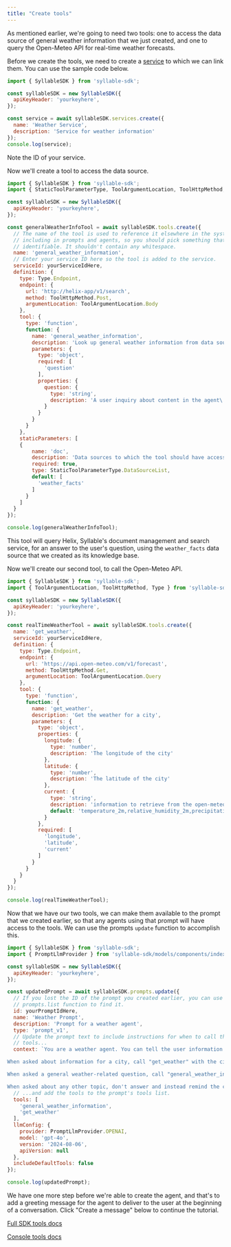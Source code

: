 ```yaml
---
title: "Create tools"
---
```


As mentioned earlier, we're going to need two tools: one to access the data source of general weather information that we just created, and one to query the Open-Meteo API for real-time weather forecasts.

Before we create the tools, we need to create a [service](/sdk-docs/Services) to which we can link them. You can use the sample code below.

```javascript
import { SyllableSDK } from 'syllable-sdk';

const syllableSDK = new SyllableSDK({
  apiKeyHeader: 'yourkeyhere',
});

const service = await syllableSDK.services.create({
  name: 'Weather Service',
  description: 'Service for weather information'
});
console.log(service);
```

Note the ID of your service.

Now we'll create a tool to access the data source.

```javascript
import { SyllableSDK } from 'syllable-sdk';
import { StaticToolParameterType, ToolArgumentLocation, ToolHttpMethod, Type } from 'syllable-sdk/models/components/index.js';

const syllableSDK = new SyllableSDK({
  apiKeyHeader: 'yourkeyhere',
});

const generalWeatherInfoTool = await syllableSDK.tools.create({
  // The name of the tool is used to reference it elsewhere in the system,
  // including in prompts and agents, so you should pick something that's easily
  // identifiable. It shouldn't contain any whitespace.
  name: 'general_weather_information',
  // Enter your service ID here so the tool is added to the service.
  serviceId: yourServiceIdHere,
  definition: {
    type: Type.Endpoint,
    endpoint: {
      url: 'http://helix-app/v1/search',
      method: ToolHttpMethod.Post,
      argumentLocation: ToolArgumentLocation.Body
    },
    tool: {
      type: 'function',
      function: {
        name: 'general_weather_information',
        description: 'Look up general weather information from data sources. Returns an answer and a reference URL. Do not include the reference URL in the spoken response.',
        parameters: {
          type: 'object',
          required: [
            'question'
          ],
          properties: {
            question: {
              type: 'string',
              description: 'A user inquiry about content in the agent\'s documents, e.g., What are the causes of wind?'
            }
          }
        }
      }
    },
    staticParameters: [
    {
        name: 'doc',
        description: 'Data sources to which the tool should have access',
        required: true,
        type: StaticToolParameterType.DataSourceList,
        default: [
          'weather_facts'
        ]
      }
    ]
  }
});

console.log(generalWeatherInfoTool);
```

This tool will query Helix, Syllable's document management and search service, for an answer to the user's question, using the `weather_facts` data source that we created as its knowledge base.

Now we'll create our second tool, to call the Open-Meteo API.

```javascript
import { SyllableSDK } from 'syllable-sdk';
import { ToolArgumentLocation, ToolHttpMethod, Type } from 'syllable-sdk/models/components/index.js';

const syllableSDK = new SyllableSDK({
  apiKeyHeader: 'yourkeyhere',
});

const realTimeWeatherTool = await syllableSDK.tools.create({
  name: 'get_weather',
  serviceId: yourServiceIdHere,
  definition: {
    type: Type.Endpoint,
    endpoint: {
      url: 'https://api.open-meteo.com/v1/forecast',
      method: ToolHttpMethod.Get,
      argumentLocation: ToolArgumentLocation.Query
    },
    tool: {
      type: 'function',
      function: {
        name: 'get_weather',
        description: 'Get the weather for a city',
        parameters: {
          type: 'object',
          properties: {
            longitude: {
              type: 'number',
              description: 'The longitude of the city'
            },
            latitude: {
              type: 'number',
              description: 'The latitude of the city'
            },
            current: {
              type: 'string',
              description: 'information to retrieve from the open-meteo API, comma-separated',
              default: 'temperature_2m,relative_humidity_2m,precipitation,rain,showers,snowfall'
            }
          },
          required: [
            'longitude',
            'latitude',
            'current'
          ]
        }
      }
    }
  }
});

console.log(realTimeWeatherTool);
```

Now that we have our two tools, we can make them available to the prompt that we created earlier, so that any agents using that prompt will have access to the tools. We can use the prompts `update` function to accomplish this.

```javascript
import { SyllableSDK } from 'syllable-sdk';
import { PromptLlmProvider } from 'syllable-sdk/models/components/index.js';

const syllableSDK = new SyllableSDK({
  apiKeyHeader: 'yourkeyhere',
});

const updatedPrompt = await syllableSDK.prompts.update({
  // If you lost the ID of the prompt you created earlier, you can use the
  // prompts.list function to find it.
  id: yourPromptIdHere,
  name: 'Weather Prompt',
  description: 'Prompt for a weather agent',
  type: 'prompt_v1',
  // Update the prompt text to include instructions for when to call the two new
  // tools...
  context: `You are a weather agent. You can tell the user information about the current weather in a given city, and also answer general weather-related questions.

When asked about information for a city, call "get_weather" with the city information (longitude and latitude). You will reply with the current temperature and relative humidity level based on the response. Using the information on the response, also tell the caller the weather conditions in one simple sentence, like "sunny," or "rainy." If you can't determine the city coordinates with the information given, ask for more information.

When asked a general weather-related question, call "general_weather_information" with the question that the user asked you.

When asked about any other topic, don't answer and instead remind the caller that you are a weather agent. Keep the tone professional, friendly, and clear. You are chatting with a user, so always respond naturally and conversationally. Do not use non-verbal cues, describe system actions, or add any other information.`,
  // ...and add the tools to the prompt's tools list.
  tools: [
    'general_weather_information',
    'get_weather'
  ],
  llmConfig: {
    provider: PromptLlmProvider.OPENAI,
    model: 'gpt-4o',
    version: '2024-08-06',
    apiVersion: null
  },
  includeDefaultTools: false
});

console.log(updatedPrompt);
```

We have one more step before we're able to create the agent, and that's to add a greeting message for the agent to deliver to the user at the beginning of a conversation. Click "Create a message" below to continue the tutorial.

[Full SDK tools docs](/sdk-docs/Tools)

[Console tools docs](/Resources/Tools)